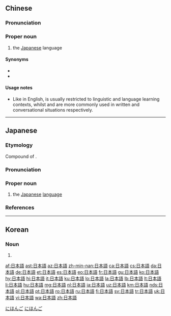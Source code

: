 ==Chinese==
{{zh-forms|s=日本语|type=21}}

===Pronunciation===
{{zh-pron
|m=rìběnyǔ
|c=jat6 bun2 jyu5
|cat=n
}}

===Proper noun===
{{zh-proper noun}}

# the [[Japanese]] language

====Synonyms====
* {{zh-l|日文|tr=rìwén}}
* {{zh-l|日語|tr=riyǔ}}

====Usage notes====
* Like {{m|en|Nihongo}} in English, {{zh-l|日本語|tr=rìběnyǔ}} is usually restricted to linguistic and language learning contexts, whilst {{zh-l|日文|tr=rìwén}} and {{zh-l|日語|tr=riyǔ}} are more commonly used in written and conversational situations respectively.

{{zh-cat|Languages}}

----

==Japanese==
<div style="float:right;">
{{wikipedia|lang=ja}}
{{wikipedia|Japanese language}}
</div>
{{ja-kanjitab|にち|k1=に|ほん|ご|yomi=on}}

===Etymology===
Compound of {{suffix|日本|tr1=Nihon|t1=Japan|語|tr2=go|t2=language|lang=ja||sort=にほんご}}.

===Pronunciation===
{{ja-pron|yomi=on|acc=0|acc_ref=DJR|にほんご|audio=Ja-nihongo.ogg}}

===Proper noun===
{{ja-proper noun|にほんご}}

# the [[Japanese]] [[language]]

===References===
<references/>

[[Category:1000 Japanese basic words|にほんご]]
[[Category:ja:Languages|にほんご]]

----

==Korean==
{{ko-hanjatab}}

===Noun===
{{ko-noun|hj|hangeul=일본어}}

# {{hanja form of|일본어|[[Japanese]] language}}

[[af:日本語]]
[[ast:日本語]]
[[az:日本語]]
[[zh-min-nan:日本語]]
[[ca:日本語]]
[[cs:日本語]]
[[da:日本語]]
[[de:日本語]]
[[et:日本語]]
[[es:日本語]]
[[eo:日本語]]
[[fr:日本語]]
[[gu:日本語]]
[[ko:日本語]]
[[hy:日本語]]
[[hi:日本語]]
[[it:日本語]]
[[ku:日本語]]
[[lo:日本語]]
[[la:日本語]]
[[lb:日本語]]
[[lt:日本語]]
[[li:日本語]]
[[hu:日本語]]
[[mg:日本語]]
[[nl:日本語]]
[[ja:日本語]]
[[uz:日本語]]
[[km:日本語]]
[[nds:日本語]]
[[pl:日本語]]
[[pt:日本語]]
[[ro:日本語]]
[[ru:日本語]]
[[fi:日本語]]
[[sv:日本語]]
[[tr:日本語]]
[[uk:日本語]]
[[vi:日本語]]
[[wa:日本語]]
[[zh:日本語]]